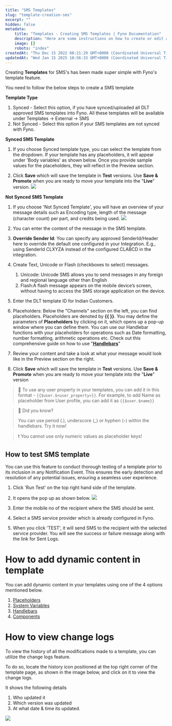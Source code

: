 ```yaml
---
title: "SMS Templates"
slug: "template-creation-sms"
excerpt: ""
hidden: false
metadata:
    title: "Templates - Creating SMS Templates | Fyno Documentation"
    description: "Here are some instructions on how to create or edit an SMS template."
    image: []
    robots: "index"
createdAt: "Thu Dec 15 2022 08:21:29 GMT+0000 (Coordinated Universal Time)"
updatedAt: "Wed Jan 15 2025 10:56:33 GMT+0000 (Coordinated Universal Time)"
---
```


Creating **Templates** for SMS's has been made super simple with Fyno's template feature.

You need to follow the below steps to create a SMS template

**Template Type**

1. Synced - Select this option, if you have synced/uploaded all DLT approved SMS templates into Fyno. All these templates will be available under Templates -> External -> SMS
2. Not Synced - Select this option if your SMS templates are not synced with Fyno.

**Synced SMS Template**

1. If you choose Synced template type, you can select the template from the dropdown. If your template has any placeholders, it will appear under 'Body variables' as shown below. Once you provide sample values for the placeholders, they will reflect in the Preview section.

2. Click **Save** which will save the template in **Test** versions. Use **Save & Promote** when you are ready to move your template into the "**Live**" version.
   ![](/images/2e83a5d6b07c50f7de7e6a82d02db3d3b7c2a48268a36e6f9b62ec0c6f0dcc72-Screenshot_2024-12-20_at_11.44.36_AM.png)

**Not Synced SMS Template**

1. If you choose 'Not Synced Template', you will have an overview of your message details such as Encoding type, length of the message (character count) per part, and credits being used.
   ![](/images/dc8ec4d-SMS_Template.png)

2. You can enter the content of the message in the SMS template.

3. **Override Sender Id**: You can specify any approved SenderId/Header here to override the default one configured in your Integration. E.g., using SenderId CLXYZA instead of the configured CLABCD in the integration.

4. Create Text, Unicode or Flash (checkboxes to select) messages.

    1. Unicode: Unicode SMS allows you to send messages in any foreign and regional language other than English
    2. Flash:A flash message appears on the mobile device’s screen, without having to access the SMS storage application on the device.

5. Enter the DLT template ID for Indian Customers.

6. Placeholders: Below the "Channels" section on the left, you can find placeholders. Placeholders are denoted by **{{ }}**. You may define the parameters of **Placeholders** by clicking on it, which opens up a pop-up window where you can define them. You can use our Handlebar functions with your placeholders for operations such as Date formatting, number formatting, arithmetic operations etc. Check out this comprehensive guide on how to use "**[Handlebars](https://handlebarsjs.com/guide/)**"

7. Review your content and take a look at what your message would look like in the Preview section on the right.

8. Click **Save** which will save the template in **Test** versions. Use **Save & Promote** when you are ready to move your template into the "**Live**" version

> 📘 To use any user property in your templates, you can add it in this format - `{{$user.$<user_property>}}`. For example, to add Name as placeholder from User profile, you can add it as `{{$user.$name}}`

> 📘 Did you know?
>
> You can use period (.), underscore (\_) or hyphen (-) within the handlebars. Try it now!

> ❗️ You cannot use only numeric values as placeholder keys!

## How to test SMS template

You can use this feature to conduct thorough testing of a template prior to its inclusion in any Notification Event. This ensures the early detection and resolution of any potential issues, ensuring a seamless user experience.

1. Click 'Run Test' on the top right hand side of the template.

2. It opens the pop up as shown below.
   ![](/images/823b2e4-SMS_Test_Template_1.png)

3. Enter the mobile no of the recipient where the SMS should be sent.

4. Select a SMS service provider which is already configured in Fyno.

5. When you click 'TEST', it will send SMS to the recipient with the selected service provider. You will see the success or failure message along with the link for Sent Logs.

# How to add dynamic content in template

You can add dynamic content in your templates using one of the 4 options mentioned below.

1. [Placeholders](./template-dynamic-content#1-placeholders)
2. [System Variables](./template-dynamic-content#2-system-variables)
3. [Handlebars](./template-dynamic-content#3-handlebars)
4. [Components](./template-dynamic-content#4-components)

# How to view change logs

To view the history of all the modifications made to a template, you can utilize the change logs feature.

To do so, locate the history icon positioned at the top right corner of the template page, as shown in the image below, and click on it to view the change logs.

It shows the following details

1. Who updated it
2. Which version was updated
3. At what date & time its updated.

![](/images/60b1c59-changelog_templates.png)
